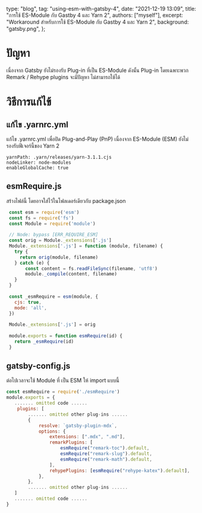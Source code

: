 
  type: "blog",
  tag: "using-esm-with-gatsby-4",
  date: "2021-12-19 13:09",
  title: "การใช้ ES-Module กับ Gastby 4 และ Yarn 2",
  authors: ["myself"],
  excerpt: "Workaround สำหรับการใช้ ES-Module กับ Gastby 4 และ Yarn 2",
  background: "gatsby.png",
};

# ปัญหา

เนื่องจาก Gatsby ยังไม่รองรับ Plug-in ที่เป็น ES-Module ดังนั้น Plug-in โดยเฉพาะพวก Remark / Rehype plugins จะมีปัญหา ไม่สามารถใช้ได้

# วิธีการแก้ไข้
## แก้ไข .yarnrc.yml 
แก้ไข .yarnrc.yml เพื่อปิด Plug-and-Play (PnP) เนื่องจาก ES-Module (ESM) ยังไม่รองรับฟีเจอร์นี้ของ Yarn 2
```
yarnPath: .yarn/releases/yarn-3.1.1.cjs
nodeLinker: node-modules
enableGlobalCache: true
```
## esmRequire.js 
สร้างไฟล์นี้ โดยอาจใส่ไว้ในโฟลเดอร์เดียวกับ package.json
```javascript
 const esm = require('esm')
 const fs = require('fs')
 const Module = require('module')
 
 // Node: bypass [ERR_REQUIRE_ESM]
 const orig = Module._extensions['.js']
 Module._extensions['.js'] = function (module, filename) {
   try {
     return orig(module, filename)
   } catch (e) {
       const content = fs.readFileSync(filename, 'utf8')
       module._compile(content, filename)
   }
 }
 
 const _esmRequire = esm(module, {
   cjs: true,
   mode: 'all',
 })
 
 Module._extensions['.js'] = orig
 
 module.exports = function esmRequire(id) {
   return _esmRequire(id)
 }
```
## gatsby-config.js
ต่อไปเวลาจะใช้ Module ที่ เป็น ESM ให้ import แบบนี้
```javascript
const esmRequire = require('./esmRequire')
module.exports = {
   ....... omitted code ......
    plugins: [
        ....... omitted other plug-ins ......
        {
            resolve: `gatsby-plugin-mdx`,
            options: {
                extensions: [".mdx", ".md"],
                remarkPlugins: [
                    esmRequire("remark-toc").default,
                    esmRequire("remark-slug").default,
                    esmRequire("remark-math").default,
                ],
                rehypePlugins: [esmRequire("rehype-katex").default],
            },
        },
        ....... omitted other plug-ins ......
   ]
   ....... omitted code ......
}
```